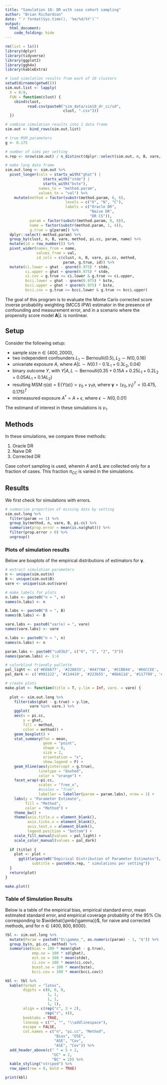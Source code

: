 ```yaml
---
title: "Simulation 10: DR with case cohort sampling"
author: "Brian Richardson"
date: "`r format(Sys.time(), '%m/%d/%Y')`"
output:
  html_document:
    code_folding: hide
---
```


```r

rm(list = ls())
library(dplyr)
library(tidyverse)
library(ggplot2)
library(ggh4x)
library(kableExtra)

```

```r

# load simulation results from each of 10 clusters
setwd(dirname(getwd()))
sim.out.list <- lapply(
  X = 0:9,
  FUN = function(clust) {
    cbind(clust,
          read.csv(paste0("sim_data/sim10_dr_cc/sd",
                          clust, ".csv")))
  })

# combine simulation results into 1 data frame
sim.out <- bind_rows(sim.out.list)

# true MSM parameters
g <- 0.175

# number of sims per setting
n.rep <- nrow(sim.out) / n_distinct(dplyr::select(sim.out, n, B, vare, pi.cc))

# make long data frame
sim.out.long <- sim.out %>% 
  pivot_longer(cols = starts_with("ghat") |
                 starts_with("stde") |
                 starts_with("bste"), 
               names_to = "method.param",
               values_to = "val") %>% 
    mutate(method = factor(substr(method.param, 6, 6),
                           levels = c("O", "N", "C"),
                           labels = c("Oracle DR",
                                      "Naive DR",
                                      "DR CS")),
           param = factor(substr(method.param, 8, 8)),
           name = factor(substr(method.param, 1, 4)),
           g.true = g[param]) %>% 
  dplyr::select(-method.param) %>% 
  group_by(clust, n, B, vare, method, pi.cc, param, name) %>% 
  mutate(id = row_number()) %>% 
  pivot_wider(names_from = name,
              values_from = val,
              id_cols = c(clust, n, B, vare, pi.cc, method,
                          param, g.true, id)) %>% 
  mutate(ci.lower = ghat - qnorm(0.975) * stde,
         ci.upper = ghat + qnorm(0.975) * stde,
         ci.cov = g.true >= ci.lower & g.true <= ci.upper,
         bcci.lower = ghat - qnorm(0.975) * bste,
         bcci.upper = ghat + qnorm(0.975) * bste,
         bcci.cov = g.true >= bcci.lower & g.true <= bcci.upper)

```

The goal of this program is to evaluate the Monte Carlo corrected score inverse probability weighting (MCCS IPW) estimator in the presence of confounding and measurement error, and in a scenario where the propensity score model $\pmb{A}|L$ is nonlinear.

## Setup

Consider the following setup:

* sample size $n\in\{400,2000\}$,
* two independent confounders $L_1 \sim \textrm{Bernoulli}(0.5), L_2 \sim N(0, 0.16)$
* univariate exposure $A$, where $A|L \sim N(0.1 - 0.1L_1 + 0.3L_2, 0.04)$
* binary outcome $Y$, with $Y|A,L \sim \textrm{Bernoulli}(0.35 + 0.15A + 0.25L_1 + 0.2L_2 + 0.05AL_1 + 0.1AL_2)$
* resulting MSM $\eta(a) = \textrm{E}\{Y(a)\} = \gamma_0 + \gamma_1a$, where $\pmb{\gamma} = (\gamma_0, \gamma_1)^T = (0.475, 0.175)^T$
* mismeasured exposure $A^* = A + \epsilon$, where $\epsilon \sim N(0, 0.01)$

The estimand of interest in these simulations is $\gamma_1$.

## Methods

In these simulations, we compare three methods:

1) Oracle DR
2) Naive DR
3) Corrected DR

Case cohort sampling is used, wherein $A$ and $\pmb{L}$ are collected only for a fraction of cases. This fraction $\pi_{CC}$ is varied in the simulations.

## Results

We first check for simulations with errors.

```r

# summarize proportion of missing data by setting
sim.out.long %>% 
  filter(param == 1) %>% 
  group_by(method, n, vare, B, pi.cc) %>% 
  summarise(prop.error = mean(is.na(ghat))) %>% 
  filter(prop.error > 0) %>% 
  ungroup()

```

### Plots of simulation results

Below are boxplots of the empirical distributions of estimators for $\pmb{\gamma}$.

```r

# extract simulation parameters
n <- unique(sim.out$n)
B <- unique(sim.out$B)
vare <- unique(sim.out$vare)

# make labels for plots
n.labs <- paste0("n = ", n)
names(n.labs) <- n

B.labs <- paste0("B = ", B)
names(B.labs) <- B

vare.labs <- paste0("var(e) = ", vare)
names(vare.labs) <- vare

n.labs <- paste0("n = ", n)
names(n.labs) <- n

param.labs <- paste0("\u03b3", c("0", "1", "2", "3"))
names(param.labs) <- 1:4

# colorblind friendly pallette
pal_light <- c('#EE6677', '#228833', '#4477AA', '#CCBB44', '#66CCEE', '#AA3377', '#BBBBBB')
pal_dark <- c('#991122', '#114419', '#223b55', '#6b611d', '#117799', '#55193b', '#5d5d5d')

```

```r

# create plots
make.plot <- function(title = T, y.lim = Inf, vare. = vare) {
  
  plot <- sim.out.long %>% 
    filter(abs(ghat - g.true) < y.lim,
           vare %in% vare.) %>% 
    ggplot(
    aes(x = pi.cc,
        y = ghat,
        fill = method,
        color = method)) +
    geom_boxplot() +
    stat_summary(fun = mean,
                 geom = "point",
                 shape = 8,
                 size = 2,
                 orientation = "x",
                 show.legend = F) +
    geom_hline(aes(yintercept = g.true),
               linetype = "dashed",
               color = "orange") +
    facet_wrap(~pi.cc,
               scales = "free_x",
               #scales = "free",
               labeller = labeller(param = param.labs), nrow = 1) +
    labs(y = "Parameter Estimate",
         fill = "Method",
         color = "Method") +
    theme_bw() +
    theme(axis.title.x = element_blank(),
          axis.ticks.x = element_blank(),
          axis.text.x = element_blank(),
          legend.position = "bottom") +
    scale_fill_manual(values = pal_light) +
    scale_color_manual(values = pal_dark)
  
  if (title) {
    plot <- plot + 
      ggtitle(paste0("Empirical Distribution of Parameter Estimates"),
            subtitle = paste0(n.rep, " simulations per setting"))
  }
  return(plot)
}

```

```r

make.plot()

```

### Table of Simulation Results

Below is a table of the empirical bias, empirical standard error, mean estimated standard error, and empirical coverage probability of the 95% CIs corresponding to $\widehat{\pmb{\gamma}}$, for naive and corrected methods, and for $n \in \{400, 800, 8000\}$.

```r

tbl <- sim.out.long %>% 
  mutate(Param = paste0("$\\gamma_", as.numeric(param) - 1, "$")) %>% 
  group_by(n, pi.cc, method) %>% 
  summarise(bias = 100 * mean(ghat - g.true),
            emp.se = 100 * sd(ghat),
            est.se = 100 * mean(stde),
            ci.cov = 100 * mean(ci.cov),
            bcest.se = 100 * mean(bste),
            bcci.cov = 100 * mean(bcci.cov))

kbl <- tbl %>% 
  kable(format = "latex",
        digits = c(0, 0, 0,
                   1, 1,
                   1, 1,
                   1, 1),
        align = c(rep("c", 3 + 2),
                  rep("r", 4)),
        booktabs = TRUE,
        linesep = c("", "", "\\addlinespace"),
        escape = FALSE,
        col.names = c("n", "pi.cc", "Method",
                      "Bias", "ESE",
                      "ASE", "Cov",
                      "ASE", "Cov")) %>%
  add_header_above(c(" " = 5 + 2,
                     "UC" = 2,
                     "BC" = 2)) %>% 
  kable_styling("striped") %>% 
  row_spec(row = 0, bold = TRUE)

print(kbl)
  
```


